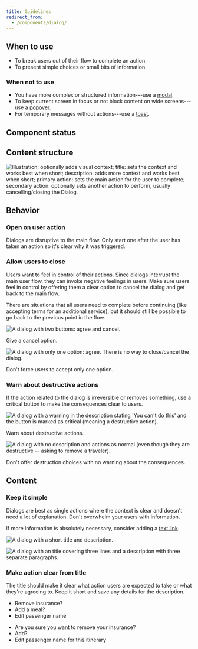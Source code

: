 ```yaml
---
title: Guidelines
redirect_from:
  - /components/dialog/
---
```


<ReactExample exampleId="Dialog-default" minHeight={200} />

## When to use

- To break users out of their flow to complete an action.
- To present simple choices or small bits of information.

### When not to use

- You have more complex or structured information---use a [modal](/components/overlay/modal/).
- To keep current screen in focus or not block content on wide screens---use a [popover](/components/overlay/popover).
- For temporary messages without actions---use a [toast](/components/information/toast/).

## Component status

<ComponentStatus component="Dialog" />

## Content structure

![Illustration: optionally adds visual context; title: sets the context and works best when short; description: adds more context and works best when short; primary action: sets the main action for the user to complete; secondary action: optionally sets another action to perform, usually cancelling/closing the Dialog.](fileId:4QJZqvBvRrLu6t9mwObCkA;nodeId:317%3A1560)

## Behavior

### Open on user action

Dialogs are disruptive to the main flow.
Only start one after the user has taken an action so it's clear why it was triggered.

### Allow users to close

Users want to feel in control of their actions.
Since dialogs interrupt the main user flow,
they can invoke negative feelings in users.
Make sure users feel in control by offering them a clear option to cancel the dialog
and get back to the main flow.

There are situations that all users need to complete before continuing
(like accepting terms for an additional service),
but it should still be possible to go back to the previous point in the flow.

<GuidelineImages>

<DoImage>

![A dialog with two buttons: agree and cancel.](fileId:fannvRpkOJK6uxxT33EKaa;nodeId:35%3A627)

Give a cancel option.

</DoImage>

<DontImage>

![A dialog with only one option: agree. There is no way to close/cancel the dialog.](fileId:fannvRpkOJK6uxxT33EKaa;nodeId:35%3A639)

Don't force users to accept only one option.

</DontImage>

</GuidelineImages>

### Warn about destructive actions

If the action related to the dialog is irreversible or removes something,
use a critical button to make the consequences clear to users.

<GuidelineImages>

<DoImage>

![A dialog with a warning in the description stating 'You can't do this' and the button is marked as critical (meaning a destructive action).](fileId:fannvRpkOJK6uxxT33EKaa;nodeId:38%3A667)

Warn about destructive actions.

</DoImage>

<DontImage>

![A dialog with no description and actions as normal (even though they are destructive -- asking to remove a traveler).](fileId:fannvRpkOJK6uxxT33EKaa;nodeId:38%3A666)

Don't offer destruction choices with no warning about the consequences.

</DontImage>

</GuidelineImages>

## Content

### Keep it simple

Dialogs are best as single actions
where the context is clear and doesn't need a lot of explanation.
Don't overwhelm your users with information.

<Guideline type="do" title="Minimize information">

If more information is absolutely necessary, consider adding a [text link](/components/action/textlink/).

![A dialog with a short title and description.](fileId:fannvRpkOJK6uxxT33EKaa;nodeId:37%3A680)

![A dialog with an title covering three lines and a description with three separate paragraphs.](fileId:fannvRpkOJK6uxxT33EKaa;nodeId:37%3A653)

</Guideline>

### Make action clear from title

The title should make it clear what action users are expected to take
or what they're agreeing to.
Keep it short and save any details for the description.

<GuidelinesSideBySide>

<Do>

- Remove insurance?
- Add a meal?
- Edit passenger name

</Do>

<Dont>

- Are you sure you want to remove your insurance?
- Add?
- Edit passenger name for this itinerary

</Dont>

</GuidelinesSideBySide>

